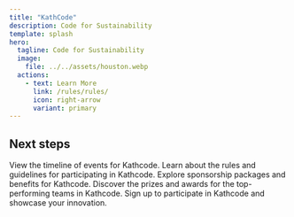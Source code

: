 ```yaml
---
title: "KathCode"
description: Code for Sustainability
template: splash
hero:
  tagline: Code for Sustainability
  image:
    file: ../../assets/houston.webp
  actions:
    - text: Learn More
      link: /rules/rules/
      icon: right-arrow
      variant: primary
---
```



## Next steps

<CardGrid stagger>
  <Card title="Event Timeline" icon="calendar" link>
    View the timeline of events for Kathcode.
  </Card>
  <Card title="Rulebook" icon="book">
    Learn about the rules and guidelines for participating in Kathcode.
  </Card>
  <Card title="Sponsorship Opportunities" icon="handshake">
    Explore sponsorship packages and benefits for Kathcode.
  </Card>
  <Card title="Prizes" icon="gift">
    Discover the prizes and awards for the top-performing teams in Kathcode.
  </Card>
  <Card title="Register Now" icon="user-plus">
    Sign up to participate in Kathcode and showcase your innovation.
  </Card>
</CardGrid>
